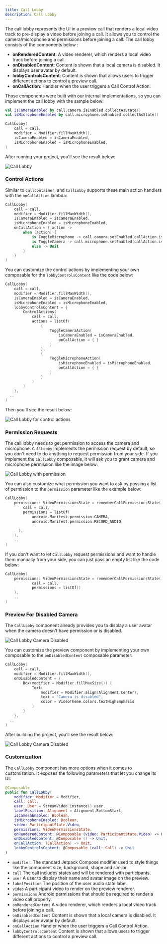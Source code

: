 ```yaml
---
title: Call Lobby
description: Call Lobby
---
```


The call lobby represents the UI in a preview call that renders a local video track to pre-display a video before joining a call. It allows you to control the camera/microphone and permissions before joining a call. The call lobby consists of the components below :

- **onRenderedContent**: A video renderer, which renders a local video track before joining a call.
- **onDisabledContent**: Content is shown that a local camera is disabled. It displays user avatar by default.
- **lobbyControlsContent**: Content is shown that allows users to trigger different actions to control a preview call.
- **onCallAction**: Handler when the user triggers a Call Control Action.

Those components were built with our internal implementations, so you can implement the call lobby with the sample below:

```kotlin
val isCameraEnabled by call.camera.isEnabled.collectAsState()
val isMicrophoneEnabled by call.microphone.isEnabled.collectAsState()

CallLobby(
    call = call,
    modifier = Modifier.fillMaxWidth(),
    isCameraEnabled = isCameraEnabled,
    isMicrophoneEnabled = isMicrophoneEnabled,
)
```

After running your project, you'll see the result below:

![Call Lobby](../assets/cookbook/call-lobby.png)

### Control Actions

Similar to `CallContainer`, and `CallLobby` supports these main action handlers with the `onCallAction` lambda:

```kotlin
CallLobby(
    call = call,
    modifier = Modifier.fillMaxWidth(),
    isCameraEnabled = isCameraEnabled,
    isMicrophoneEnabled = isMicrophoneEnabled,
    onCallAction = { action ->
        when (action) {
            is ToggleMicrophone -> call.camera.setEnabled(callAction.isEnabled)
            is ToggleCamera -> call.microphone.setEnabled(callAction.isEnabled)
            else -> Unit
        }
    }
)
```

You can customize the control actions by implementing your own composable for the `lobbyControlsContent` like the code below:

```kotlin
CallLobby(
    call = call,
    modifier = Modifier.fillMaxWidth(),
    isCameraEnabled = isCameraEnabled,
    isMicrophoneEnabled = isMicrophoneEnabled,
    lobbyControlsContent = {
        ControlActions(
            call = call,
            actions = listOf(
                {
                    ToggleCameraAction(
                        isCameraEnabled = isCameraEnabled,
                        onCallAction = { }
                    )
                },
                {
                    ToggleMicrophoneAction(
                        isMicrophoneEnabled = isMicrophoneEnabled,
                        onCallAction = { }
                    )
                }
            )
        )
    },
  ..
)
```

Then you'll see the result below:

![Call Lobby for control actions](../assets/cookbook/call-lobby-actions.png)

### Permission Requests

The call lobby needs to get permission to access the camera and microphone. `CallLobby` implements the permission request by default, so you don't need to do anything to request permission from your side. If you implement the `CallLobby` composable, it will ask you to grant camera and microphone permission like the image below:

![Call Lobby with permission](../assets/cookbook/call-lobby-permission.png)

You can also customize what permission you want to ask by passing a list of permission to the `permission` parameter like the example below:

```kotlin
CallLobby(
    permissions: VideoPermissionsState = rememberCallPermissionsState(
        call = call,
        permissions = listOf(
            android.Manifest.permission.CAMERA,
            android.Manifest.permission.RECORD_AUDIO,
            ..
      ),
    ),
    ..
)
```

If you don't want to let `CallLobby` request permissions and want to handle them manually from your side, you can just pass an empty list like the code below:

```kotlin
CallLobby(
    permissions: VideoPermissionsState = rememberCallPermissionsState(
            call = call,
            permissions = listOf()
    ),
    ..
)
```

### Preview For Disabled Camera

The `CallLobby` component already provides you to display a user avatar when the camera doesn't have permission or is disabled.

![Call Lobby Camera Disabled](../assets/cookbook/call-lobby-camera-disabled.png)

You can customize the preview component by implementing your own composable to the `onDisabledContent` composable parameter:

```kotlin
CallLobby(
    call = call,
    modifier = Modifier.fillMaxWidth(),
    onDisabledContent = {
        Box(modifier = Modifier.fillMaxSize()) {
            Text(
                modifier = Modifier.align(Alignment.Center),
                text = "Camera is disabled",
                color = VideoTheme.colors.textHighEmphasis
            )
        }
    },
  ..
)
```

After building the project, you'll see the result below:

![Call Lobby Camera Disabled](../assets/cookbook/call-lobby-camera-disabled-custom.png)

### Customization

The `CallLobby` component has more options when it comes to customization. It exposes the following parameters that let you change its UI:

```kotlin
@Composable
public fun CallLobby(
    modifier: Modifier = Modifier,
    call: Call,
    user: User = StreamVideo.instance().user,
    labelPosition: Alignment = Alignment.BottomStart,
    isCameraEnabled: Boolean,
    isMicrophoneEnabled: Boolean,
    video: ParticipantState.Video,
    permissions: VideoPermissionsState,
    onRenderedContent: @Composable (video: ParticipantState.Video) -> Unit,
    onDisabledContent: @Composable () -> Unit,
    onCallAction: (CallAction) -> Unit,
    lobbyControlsContent: @Composable (call: Call) -> Unit
)
```

* `modifier`: The standard Jetpack Compose modifier used to style things like the component size, background, shape and similar.
* `call` The call includes states and will be rendered with participants.
* `user` A user to display their name and avatar image on the preview.
* `labelPosition` The position of the user audio state label.
* `video` A participant video to render on the preview renderer.
* `permissions` Android permissions that should be required to render a video call properly.
* `onRenderedContent` A video renderer, which renders a local video track before joining a call.
* `onDisabledContent` Content is shown that a local camera is disabled. It displays user avatar by default.
* `onCallAction` Handler when the user triggers a Call Control Action.
* `lobbyControlsContent` Content is shown that allows users to trigger different actions to control a preview call.
